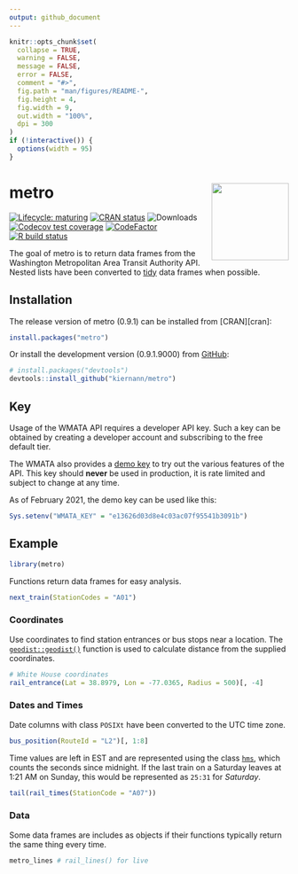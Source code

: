 ```yaml
---
output: github_document
---
```


<!-- README.md is generated from README.Rmd. Please edit that file -->

```r
knitr::opts_chunk$set(
  collapse = TRUE,
  warning = FALSE,
  message = FALSE,
  error = FALSE,
  comment = "#>",
  fig.path = "man/figures/README-",
  fig.height = 4,
  fig.width = 9,
  out.width = "100%",
  dpi = 300
)
if (!interactive()) {
  options(width = 95)
}
```

# metro <img src='man/figures/logo.png' align="right" height="139" />

<!-- badges: start -->
[![Lifecycle: maturing][lc_badge]][lc_link]
[![CRAN status][cran_badge]][cran_link]
![Downloads][dl_badge]
[![Codecov test coverage][cc_badge]][cc_link]
[![CodeFactor][cf_badge]][cf_link]
[![R build status][ga_badge]][ga_link]
<!-- badges: end -->

The goal of metro is to return data frames from the Washington Metropolitan Area
Transit Authority API. Nested lists have been converted to [tidy] data frames
when possible.

## Installation

The release version of metro (0.9.1) can be installed from [CRAN][cran]:

```r
install.packages("metro")
```

Or install the development version (0.9.1.9000) from [GitHub][gh]:

```r
# install.packages("devtools")
devtools::install_github("kiernann/metro")
```

## Key

Usage of the WMATA API requires a developer API key. Such a key can be obtained
by creating a developer account and subscribing to the free default tier.

The WMATA also provides a [demo key][demo] to try out the various features of
the API. This key should **never** be used in production, it is rate limited and
subject to change at any time.

As of February 2021, the demo key can be used like this:

```r
Sys.setenv("WMATA_KEY" = "e13626d03d8e4c03ac07f95541b3091b")
```

## Example

```r
library(metro)
```

Functions return data frames for easy analysis.

```r
next_train(StationCodes = "A01")
```

### Coordinates

Use coordinates to find station entrances or bus stops near a location. The
[`geodist::geodist()`][gd] function is used to calculate distance from the
supplied coordinates.

```r
# White House coordinates
rail_entrance(Lat = 38.8979, Lon = -77.0365, Radius = 500)[, -4]
```

### Dates and Times

Date columns with class `POSIXt` have been converted to the UTC time zone.

```r
bus_position(RouteId = "L2")[, 1:8]
```

Time values are left in EST and are represented using the class [`hms`][hms],
which counts the seconds since midnight. If the last train on a Saturday leaves
at 1:21 AM on Sunday, this would be represented as `25:31` for _Saturday_.

```r
tail(rail_times(StationCode = "A07"))
```

### Data

Some data frames are includes as objects if their functions typically return the
same thing every time.

```r
metro_lines # rail_lines() for live
```

<!-- refs: start -->
[lc_badge]: https://lifecycle.r-lib.org/articles/figures/lifecycle-maturing.svg
[lc_link]: https://lifecycle.r-lib.org/articles/stages.html
[cran_badge]: https://www.r-pkg.org/badges/version/metro
[cran_link]: https://CRAN.R-project.org/package=metro
[dl_badge]: https://cranlogs.r-pkg.org/badges/grand-total/metro
[ga_badge]: https://github.com/kiernann/metro/workflows/R-CMD-check/badge.svg
[ga_link]: https://github.com/kiernann/metro/actions
[cc_badge]: https://codecov.io/gh/kiernann/metro/branch/master/graph/badge.svg
[cc_link]: https://codecov.io/gh/kiernann/metro?branch=master
[cf_badge]: https://www.codefactor.io/repository/github/kiernann/metro/badge
[cf_link]: https://www.codefactor.io/repository/github/kiernann/metro
[tidy]: https://en.wikipedia.org/wiki/Tidy_data
[gh]: https://github.com/kiernann/metro
[demo]: https://developer.wmata.com/products/5475f236031f590f380924ff
[gd]: https://github.com/hypertidy/geodist
[hms]: https://github.com/tidyverse/hms/issues/28
<!-- refs: end -->
